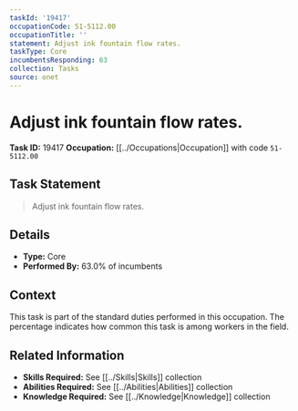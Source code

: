 ```yaml
---
taskId: '19417'
occupationCode: 51-5112.00
occupationTitle: ''
statement: Adjust ink fountain flow rates.
taskType: Core
incumbentsResponding: 63
collection: Tasks
source: onet
---
```

# Adjust ink fountain flow rates.

**Task ID:** 19417
**Occupation:** [[../Occupations|Occupation]] with code `51-5112.00`

## Task Statement

> Adjust ink fountain flow rates.

## Details

- **Type:** Core
- **Performed By:** 63.0% of incumbents

## Context

This task is part of the standard duties performed in this occupation. The percentage indicates how common this task is among workers in the field.

## Related Information

- **Skills Required:** See [[../Skills|Skills]] collection
- **Abilities Required:** See [[../Abilities|Abilities]] collection
- **Knowledge Required:** See [[../Knowledge|Knowledge]] collection
